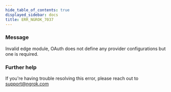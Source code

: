 ```yaml
---
hide_table_of_contents: true
displayed_sidebar: docs
title: ERR_NGROK_7037
---
```




### Message

Invalid edge module, OAuth does not define any provider configurations but one is required.

<ErrorDetails error="err_ngrok_7037" />

### Further help

If you're having trouble resolving this error, please reach out to [support@ngrok.com](mailto:support@ngrok.com?subject=Help%20with%20ERR_NGROK_7037)
